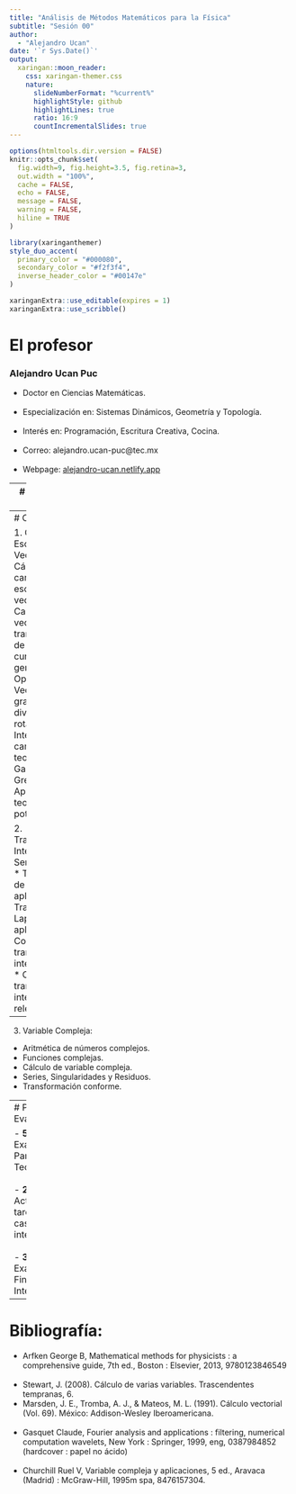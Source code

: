 ---
title: "Análisis de Métodos Matemáticos para la Física"
subtitle: "Sesión 00"  
author: 
  - "Alejandro Ucan"
date: '`r Sys.Date()`'
output:
  xaringan::moon_reader:
    css: xaringan-themer.css
    nature:
      slideNumberFormat: "%current%"
      highlightStyle: github
      highlightLines: true
      ratio: 16:9
      countIncrementalSlides: true
---

```{r setup, include=FALSE}
options(htmltools.dir.version = FALSE)
knitr::opts_chunk$set(
  fig.width=9, fig.height=3.5, fig.retina=3,
  out.width = "100%",
  cache = FALSE,
  echo = FALSE,
  message = FALSE, 
  warning = FALSE,
  hiline = TRUE
)
```

```{r xaringan-themer, include=FALSE, warning=FALSE}
library(xaringanthemer)
style_duo_accent(
  primary_color = "#000080",
  secondary_color = "#f2f3f4",
  inverse_header_color = "#00147e"
)
```

```{r xaringan-editable, echo=FALSE}
xaringanExtra::use_editable(expires = 1)
xaringanExtra::use_scribble()
```
# El profesor

### Alejandro Ucan Puc <br/>
- Doctor en Ciencias Matemáticas. <br/><br/>
- Especialización en: Sistemas Dinámicos, Geometría y Topología. <br/><br/>
- Interés en: Programación, Escritura Creativa, Cocina. <br/><br/>
- Correo: alejandro.ucan-puc@tec.mx <br/><br/>
- Webpage: [alejandro-ucan.netlify.app](https://alejandro-ucan.netlify.app)

---
# Objetivos del Curso

* Definir las relaciones matemáticas entre las variables físicas relevantes de un sistema a través de principios fundamentales. <br/><br/>

* Indetificar el problema a resolver con los elementos principales que lo caracterizan. <br/><br/>

* Analizar la realidad con base en hechos, a través de un razonamiento lógico inductivo-deductivo que permita resolver problemas e interrogantes con criterios de validez y objetividad.

---
# Contenido

1. Campos Escalares y Vectoriales:
  * Cálculo en campos escalares y vectoriales.
  * Campos vectoriales y transformaciones de coordenadas curvilíneas generales.
  * Operadores Vectoriales: gradiente, divergencia y rotacional.
  * Integrales sobre campos: teoremas de Gauss, Stokes y Green.
  * Aplicación a teoría del potencial.
  
2. Transformaciones Integrales:
  * Series de Fourier
  * Transformadas de Fourier y sus aplicaciones.
  * Transformada de Laplace ys sus aplicaciones.
  * Concepto de transformada integral canónica.
  * Otras transformadas integrales relevantes.

---

3. Variable Compleja:
  * Aritmética de números complejos.
  * Funciones complejas.
  * Cálculo de variable compleja.
  * Series, Singularidades y Residuos.
  * Transformación conforme.

---
# Plan de Evaluación

- __50%__ Exámenes Parciales Teóricos. <br/><br/>
- __20%__ Actividades, tareas y caso integrador. <br/><br/>
- __30%__ Examen Final Integrador.

---
# Bibliografía:

* Arfken George B, Mathematical methods for physicists : a comprehensive guide, 7th
ed., Boston : Elsevier, 2013, 9780123846549 <br/> <br/>
* Stewart, J. (2008). Cálculo de varias variables. Trascendentes tempranas, 6.
* Marsden, J. E., Tromba, A. J., & Mateos, M. L. (1991). Cálculo vectorial (Vol. 69). México: Addison-Wesley Iberoamericana. <br/> <br/>
* Gasquet Claude, Fourier analysis and applications : filtering, numerical computation wavelets, New York : Springer, 1999, eng, 0387984852 (hardcover : papel no ácido) <br/> <br/>
* Churchill Ruel V, Variable compleja y aplicaciones, 5 ed., Aravaca (Madrid) : McGraw-Hill, 1995m spa, 8476157304.

